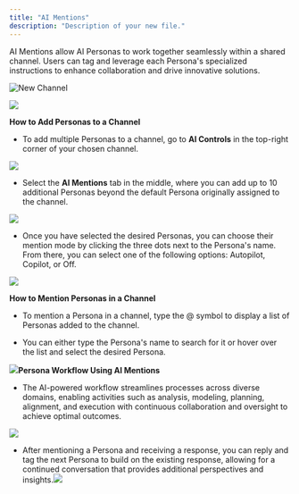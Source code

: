 ```yaml
---
title: "AI Mentions"
description: "Description of your new file."
---
```


AI Mentions allow AI Personas to work together seamlessly within a shared channel. Users can tag and leverage each Persona's specialized instructions to enhance collaboration and drive innovative solutions.

<img
  className="block dark:hidden"
  src="/images/channel-1.png"
  alt="New Channel"
/>

![](/Group10\(2\).png)

**How to Add Personas to a Channel**

* To add multiple Personas to a channel, go to **AI Controls** in the top-right corner of your chosen channel.

![](/Group9.png)

* Select the **AI Mentions** tab in the middle, where you can add up to 10 additional Personas beyond the default Persona originally assigned to the channel.&#x20;

![](/Group3\(2\).png)

* Once you have selected the desired Personas, you can choose their mention mode by clicking the three dots next to the Persona's name. From there, you can select one of the following options: Autopilot, Copilot, or Off.

![](/Group4\(3\).png)

**How to Mention Personas in a Channel**

* To mention a Persona in a channel, type the @ symbol to display a list of Personas added to the channel.

* You can either type the Persona's name to search for it or hover over the list and select the desired Persona.

![](/Group7\(2\).png)**Persona Workflow Using AI Mentions**

* The AI-powered workflow streamlines processes across diverse domains, enabling activities such as analysis, modeling, planning, alignment, and execution with continuous collaboration and oversight to achieve optimal outcomes.

![](/Group8\(2\).png)

* After mentioning a Persona and receiving a response, you can reply and tag the next Persona to build on the existing response, allowing for a continued conversation that provides additional perspectives and insights.![](/Group11\(2\).png)
